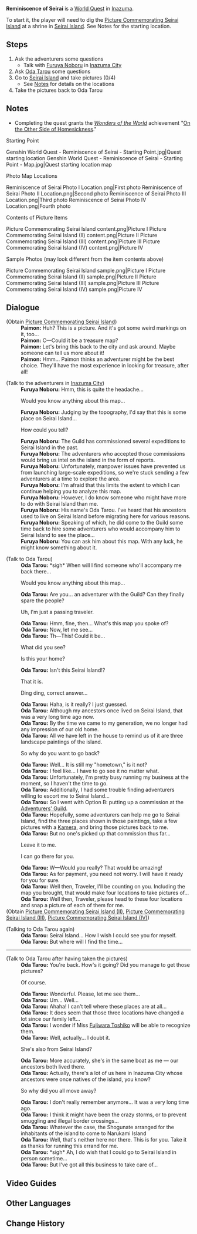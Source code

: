 {{Quest Infobox
|id            = 
|type          = World
|image         = Genshin World Quest - Reminiscence of Seirai - Starting Point.jpg
|region        = Inazuma
|area          = Seirai Island
|startLocation = [[Seirai Island]], [[Inazuma]]
|characters    = Furuya Noboru; Oda Tarou; Paimon
|summary       = 
|exp           = 200
|mora          = 15,000
|primogems     = 30
|rep           = Inazuma
|repAmt        = 20
|other         = {{Card|Hero's Wit|2}}
}}
'''Reminiscence of Seirai''' is a [[World Quest]] in [[Inazuma]].

To start it, the player will need to dig the [[Picture Commemorating Seirai Island]] at a shrine in [[Seirai Island]]. See Notes for the starting location.

==Steps==
#Ask the adventurers some questions
#*Talk with [[Furuya Noboru]] in [[Inazuma City]]
#Ask [[Oda Tarou]] some questions
#Go to [[Seirai Island]] and take pictures (0/4)
#*See [[#Notes|Notes]] for details on the locations
#Take the pictures back to Oda Tarou

==Notes==
* Completing the quest grants the ''[[Wonders of the World]]'' achievement "[[On the Other Side of Homesickness]]."
;Starting Point
<gallery hideaddbutton="true" captionalign="center">
Genshin World Quest - Reminiscence of Seirai - Starting Point.jpg|Quest starting location
Genshin World Quest - Reminiscence of Seirai - Starting Point - Map.jpg|Quest starting location map
</gallery>
;Photo Map Locations
<gallery hideaddbutton="true" captionalign="center" orientation="square">
Reminiscence of Seirai Photo I Location.png|First photo
Reminiscence of Seirai Photo II Location.png|Second photo
Reminiscence of Seirai Photo III Location.png|Third photo
Reminiscence of Seirai Photo IV Location.png|Fourth photo
</gallery>
;Contents of Picture Items
<gallery hideaddbutton="true" captionalign="center">
Picture Commemorating Seirai Island content.png|Picture I
Picture Commemorating Seirai Island (II) content.png|Picture II
Picture Commemorating Seirai Island (III) content.png|Picture III
Picture Commemorating Seirai Island (IV) content.png|Picture IV
</gallery>
;Sample Photos (may look different from the item contents above)
<gallery hideaddbutton="true" captionalign="center">
Picture Commemorating Seirai Island sample.png|Picture I
Picture Commemorating Seirai Island (II) sample.png|Picture II
Picture Commemorating Seirai Island (III) sample.png|Picture III
Picture Commemorating Seirai Island (IV) sample.png|Picture IV
</gallery>

==Dialogue==
{{Quest Description|You uncovered a strange picture on [[Seirai Island]]. After asking around in [[Inazuma City]], you attract the attention of Mr. Oda Tarou, and he asks you to go to Seirai Island to take a few pictures...}}
{{Dialogue start}}
;(Obtain [[Picture Commemorating Seirai Island]])
:'''Paimon:''' Huh? This is a picture. And it's got some weird markings on it, too...
:'''Paimon:''' C&mdash;Could it be a treasure map?
:'''Paimon:''' Let's bring this back to the city and ask around. Maybe someone can tell us more about it!
:'''Paimon:''' Hmm... Paimon thinks an adventurer might be the best choice. They'll have the most experience in looking for treasure, after all!

;(Talk to the adventurers in [[Inazuma City]])
:'''Furuya Noboru:''' Hmm, this is quite the headache...
:{{DIcon}} Would you know anything about this map...
:'''Furuya Noboru:''' Judging by the topography, I'd say that this is some place on Seirai Island...
:{{DIcon}} How could you tell?
:'''Furuya Noboru:''' The Guild has commissioned several expeditions to Seirai Island in the past.
:'''Furuya Noboru:''' The adventurers who accepted those commissions would bring us intel on the island in the form of reports.
:'''Furuya Noboru:''' Unfortunately, manpower issues have prevented us from launching large-scale expeditions, so we're stuck sending a few adventurers at a time to explore the area.
:'''Furuya Noboru:''' I'm afraid that this limits the extent to which I can continue helping you to analyze this map.
:'''Furuya Noboru:''' However, I do know someone who might have more to do with Seirai Island than me.
:'''Furuya Noboru:''' His name's Oda Tarou. I've heard that his ancestors used to live on Seirai Island before migrating here for various reasons.
:'''Furuya Noboru:''' Speaking of which, he did come to the Guild some time back to hire some adventurers who would accompany him to Seirai Island to see the place...
:'''Furuya Noboru:''' You can ask him about this map. With any luck, he might know something about it.

;(Talk to Oda Tarou)
:'''Oda Tarou:''' *sigh* When will I find someone who'll accompany me back there...
:{{DIcon}} Would you know anything about this map...
:'''Oda Tarou:''' Are you... an adventurer with the Guild? Can they finally spare the people?
:{{DIcon}} Uh, I'm just a passing traveler.
:'''Oda Tarou:''' Hmm, fine, then... What's this map you spoke of?
:'''Oda Tarou:''' Now, let me see...
:'''Oda Tarou:''' Th&mdash;This! Could it be...
:{{DIcon}} What did you see?
:{{DIcon}} Is this your home?
:'''Oda Tarou:''' Isn't this Seirai Island!?
:{{DIcon}} That it is.
:{{DIcon}} Ding ding, correct answer...
:'''Oda Tarou:''' Haha, is it really? I just guessed.
:'''Oda Tarou:''' Although my ancestors once lived on Seirai Island, that was a very long time ago now.
:'''Oda Tarou:''' By the time we came to my generation, we no longer had any impression of our old home.
:'''Oda Tarou:''' All we have left in the house to remind us of it are three landscape paintings of the island.
:{{DIcon}} So why do you want to go back?
:'''Oda Tarou:''' Well... It is still my "hometown," is it not?
:'''Oda Tarou:''' I feel like... I have to go see it no matter what.
:'''Oda Tarou:''' Unfortunately, I'm pretty busy running my business at the moment, so I haven't the time to go.
:'''Oda Tarou:''' Additionally, I had some trouble finding adventurers willing to escort me to Seirai Island...
:'''Oda Tarou:''' So I went with Option B: putting up a commission at the [[Adventurers' Guild]].
:'''Oda Tarou:''' Hopefully, some adventurers can help me go to Seirai Island, find the three places shown in those paintings, take a few pictures with a [[Kamera]], and bring those pictures back to me.
:'''Oda Tarou:''' But no one's picked up that commission thus far...
:{{DIcon}} Leave it to me.
:{{DIcon}} I can go there for you.
:'''Oda Tarou:''' W&mdash;Would you really? That would be amazing!
:'''Oda Tarou:''' As for payment, you need not worry. I will have it ready for you for sure.
:'''Oda Tarou:''' Well then, Traveler, I'll be counting on you. Including the map you brought, that would make four locations to take pictures of...
:'''Oda Tarou:''' Well then, Traveler, please head to these four locations and snap a picture of each of them for me.
;(Obtain [[Picture Commemorating Seirai Island (II)]], [[Picture Commemorating Seirai Island (III)]], [[Picture Commemorating Seirai Island (IV)]])

;(Talking to Oda Tarou again)
:'''Oda Tarou:''' Seirai Island... How I wish I could see you for myself.
:'''Oda Tarou:''' But where will I find the time...

----
;(Talk to Oda Tarou after having taken the pictures)
:'''Oda Tarou:''' You're back. How's it going? Did you manage to get those pictures?
:{{DIcon|Talk}} Of course.
:'''Oda Tarou:''' Wonderful. Please, let me see them...
:'''Oda Tarou:''' Um... Well...
:'''Oda Tarou:''' Ahaha! I can't tell where these places are at all...
:'''Oda Tarou:''' It does seem that those three locations have changed a lot since our family left...
:'''Oda Tarou:''' I wonder if Miss [[Fujiwara Toshiko]] will be able to recognize them.
:'''Oda Tarou:''' Well, actually... I doubt it.
:{{DIcon|Talk}} She's also from Seirai Island?
:'''Oda Tarou:''' More accurately, she's in the same boat as me &mdash; our ancestors both lived there.
:'''Oda Tarou:''' Actually, there's a lot of us here in Inazuma City whose ancestors were once natives of the island, you know?
:{{DIcon|Talk}} So why did you all move away?
:'''Oda Tarou:''' I don't really remember anymore... It was a very long time ago.
:'''Oda Tarou:''' I think it might have been the crazy storms, or to prevent smuggling and illegal border crossings...
:'''Oda Tarou:''' Whatever the case, the Shogunate arranged for the inhabitants of the island to come to Narukami Island
:'''Oda Tarou:''' Well, that's neither here nor there. This is for you. Take it as thanks for running this errand for me.
:'''Oda Tarou:''' *sigh* Ah, I do wish that I could go to Seirai Island in person sometime...
:'''Oda Tarou:''' But I've got all this business to take care of...
{{Dialogue end}}

==Video Guides==
{{EVT
|video1   = https://youtu.be/2g5lOvgSXFo
|caption1 = Reminiscence of Seirai Guide

|video2   = https://youtu.be/lN-5-PPwm4c
|caption2 = Reminiscence of Seirai Guide
}}

==Other Languages==
{{Other Languages
|en      = Reminiscence of Seirai
|zhs     = 清籁旧忆
|zhs_rm  = Qīnglài Jiù Yì
|zht     = 清籟舊憶
|zht_rm  = Qīnglài Jiù Yì
|zh_tl   = Old Memories of Seirai
|ja      = セイライの旧事
|ja_rm   = Seirai no Kyuuji
|ja_tl   = Seirai Bygones
|ko      = 세이라이의 옛 추억
|ko_rm   = Seirai-ui Yet Chueok
|ko_tl   = Old Memories of Seirai
|es      = Recuerdos de Seirai
|es_tl   = 
|fr      = Souvenirs de Seirai
|fr_tl   = Memories of Seirai
|ru      = Память Сэйрая
|ru_tl   = Memory of Seirai
|th      = ความทรงจำเก่า ๆ บนเกาะ Seirai
|th_rm   = 
|th_tl   = 
|vi      = Hồi Ức Seirai
|vi_tl   = 
|de      = Die Erinnerungen von Seirai
|de_tl   = The Memories of Seirai
|id      = Kenangan Seirai
|id_tl   = Memories of Seirai
|pt      = Reminescência de Seirai
|pt_tl   = 
}}

==Change History==
{{Change History|2.1}}